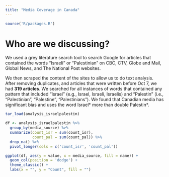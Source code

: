 ```yaml
---
title: "Media Coverage in Canada"
---
```


```r
source('R/packages.R')
```

# Who are we discussing? 

We used a grey literature search tool to search Google for articles that contained the words "Israeli" or "Palestinian" on CBC, CTV, Globe and Mail, Global News, and The National Post websites. 

We then scraped the content of the sites to allow us to do text analysis. After removing duplicates, and articles that were written before Oct 7, we had **319 articles**. We searched for all instances of words that contained any pattern that included "Israel" (e.g., Israel, Israeli, Israelis) and "Palestin" (i.e., "Palestinian", "Palestine", "Palestinians"). We found that Canadian media has significant bias and uses the word Israel* more than double Palestin*.

```r
tar_load(analysis_israelpalestin)

df <- analysis_israelpalestin %>% 
  group_by(media_source) %>% 
  summarize(count_isr = sum(count_isr),
            count_pal = sum(count_pal)) %>% 
  drop_na() %>% 
  pivot_longer(cols = c('count_isr', 'count_pal'))

ggplot(df, aes(y = value, x = media_source, fill = name)) + 
  geom_col(position = 'dodge') + 
  theme_classic() + 
  labs(x = "", y = "Count", fill = "")

```
